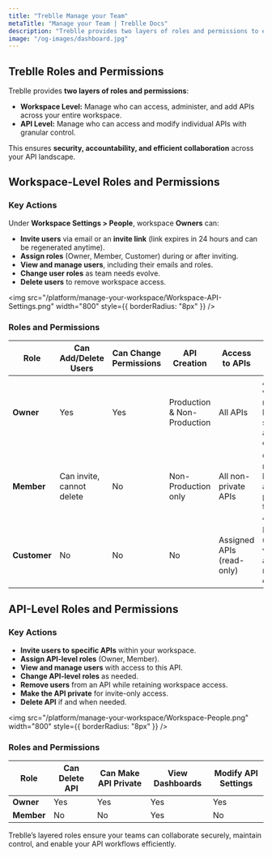 ```yaml
---
title: "Treblle Manage your Team"
metaTitle: "Manage your Team | Treblle Docs"
description: "Treblle provides two layers of roles and permissions to ensures security, accountability, and efficient collaboration across your API landscape."
image: "/og-images/dashboard.jpg"
---
```



## Treblle Roles and Permissions

Treblle provides **two layers of roles and permissions**:
- **Workspace Level:** Manage who can access, administer, and add APIs across your entire workspace.
- **API Level:** Manage who can access and modify individual APIs with granular control.

This ensures **security, accountability, and efficient collaboration** across your API landscape.


## Workspace-Level Roles and Permissions
### Key Actions
Under **Workspace Settings > People**, workspace **Owners** can:
- **Invite users** via email or an **invite link** (link expires in 24 hours and can be regenerated anytime).
- **Assign roles** (Owner, Member, Customer) during or after inviting.
- **View and manage users**, including their emails and roles.
- **Change user roles** as team needs evolve.
- **Delete users** to remove workspace access.

<img src="/platform/manage-your-workspace/Workspace-API-Settings.png" width="800" style={{ borderRadius: "8px" }} />


### Roles and Permissions

| Role        | Can Add/Delete Users       | Can Change Permissions | API Creation                  | Access to APIs             | Notes                                                                   |
|-------------|----------------------------|------------------------|-------------------------------|----------------------------|-------------------------------------------------------------------------|
| **Owner**   | Yes                        | Yes                    |  Production & Non-Production  |  All APIs                  | Admin of workspace; manages billing, settings, and user control.        |
| **Member**  | Can invite, cannot delete  | No                     |  Non-Production only          |  All non-private APIs      | Cannot manage billing or add production-tagged APIs.                    |
| **Customer**| No                         | No                     |  No                           |  Assigned APIs (read-only) | For external users; can view docs and their request data only.          |


## API-Level Roles and Permissions

### Key Actions

-  **Invite users to specific APIs** within your workspace.
-  **Assign API-level roles** (Owner, Member).
-  **View and manage users** with access to this API.
-  **Change API-level roles** as needed.
-  **Remove users** from an API while retaining workspace access.
-  **Make the API private** for invite-only access.
-  **Delete API** if and when needed.

<img src="/platform/manage-your-workspace/Workspace-People.png" width="800" style={{ borderRadius: "8px" }} />


### Roles and Permissions

| Role        | Can Delete API | Can Make API Private | View Dashboards | Modify API Settings |
|-------------|----------------|----------------------|-----------------|---------------------|
| **Owner**   |  Yes           | Yes                  |  Yes            |  Yes                |
| **Member**  |  No            |  No                  |  Yes            |  No                 |

Treblle’s layered roles ensure your teams can collaborate securely, maintain control, and enable your API workflows efficiently.
